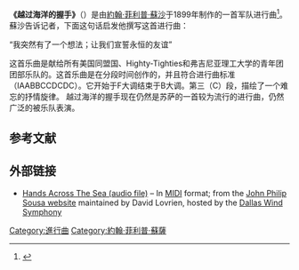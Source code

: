 {{listen
|filename=Hands Across the Sea.ogg
|title=越过海洋的握手
|description=[[約翰·菲利普·蘇沙|約翰·菲利普·蘇沙]]作曲，由美国海军军乐团演奏
|filetype=[[Ogg|Ogg]]
}}
{{expand|time=2014-11-28T10:16:10+00:00}}
'''《越过海洋的握手》'''（{{lang-en|''Hands Across the Sea''}}）是由[[約翰·菲利普·蘇沙|約翰·菲利普·蘇沙]]于1899年制作的一首军队进行曲<ref name="dws">{{Cite web|url=http://www.dws.org/sousa/articles/works.htm|title=The Works of John Philip Sousa|accessdate=September 10, 2007|publisher=Dallas Wind Symphony|work=John Philip Sousa - American Conductor, Composer & Patriot|archiveurl=https://web.archive.org/web/20070908174925/http://www.dws.org/sousa/articles/works.htm|archivedate=2007-09-08|deadurl=yes}}</ref>。蘇沙告诉记者，下面这句话启发他撰写这首进行曲：

“我突然有了一个想法；让我们宣誓永恒的友谊”

这首乐曲是献给所有美国同盟国、Highty-Tighties和弗吉尼亚理工大学的青年团团部乐队的。这首乐曲是在分段时间创作的，并且符合进行曲标准（IAABBCCDCDC）。它开始于F大调结束于B大调。第三（C）段，描绘了一个难忘的抒情旋律。
越过海洋的握手现在仍然是苏萨的一首较为流行的进行曲，仍然广泛的被乐队表演。

==参考文献==
{{reflist}}

== 外部链接 ==
*[https://web.archive.org/web/20150923221044/http://www.dws.org/sousa/mid/hand-sea.mid Hands Across The Sea (audio file)] – In [[Musical_Instrument_Digital_Interface|MIDI]] format; from the [https://web.archive.org/web/20141205182038/http://www.dws.org/sousa/ John Philip Sousa website] maintained by David Lovrien, hosted by the [[Dallas_Wind_Symphony|Dallas Wind Symphony]]

[[Category:進行曲|Category:進行曲]]
[[Category:約翰·菲利普·蘇薩|Category:約翰·菲利普·蘇薩]]